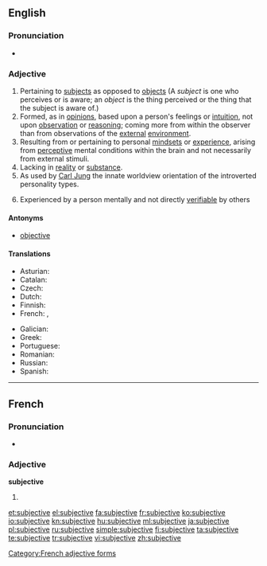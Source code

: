 ==English==

===Pronunciation===

* {{IPA|/səbˈdʒɛktɪv/|/sʌbˈdʒɛktɪv/}}

===Adjective===
{{en-adj}}

# Pertaining to [[subject]]s as opposed to [[object]]s (A ''subject'' is one who perceives or is aware; an ''object'' is the thing perceived or the thing that the subject is aware of.)
# Formed, as in [[opinion]]s, based upon a person's feelings or [[intuition]], not upon [[observation]] or [[reasoning]]; coming more from within the observer than from observations of the [[external]] [[environment]].
# Resulting from or pertaining to personal [[mindset]]s or [[experience]], arising from [[perceptive]] mental conditions within the brain and not necessarily from external stimuli.
# Lacking in [[reality]] or [[substance]].
# As used by [[w:Carl Jung|Carl Jung]] the innate worldview orientation of the introverted personality types.
# {{philosophy|psychology}} Experienced by a person mentally and not directly [[verifiable]] by others

====Antonyms====
* [[objective]]

====Translations====
{{trans-top|based upon subjective feelings or intuition}}
* Asturian: {{t-|ast|suxetivu}}
* Catalan: {{t-|ca|subjectiu}}
* Czech: {{t-|cs|subjektivní}}
* Dutch: {{t+|nl|subjectief}}
* Finnish: {{t+|fi|subjektiivinen}}
* French: {{t+|fr|subjectif|m}},  {{t+|fr|subjective|f}}
{{trans-mid}}
* Galician: {{t-|gl|subxectivo}}
* Greek: {{t+|el|υποκειμενικός|m|tr=ypokeimenikós|sc=Grek}}
* Portuguese: {{t+|pt|subjetivo}}
* Romanian: {{t-|ro|subiectiv}}
* Russian: {{t+|ru|субъективный|sc=Cyrl|tr=sub"jektívnyj|alt=субъекти́вный}}
* Spanish: {{t+|es|subjetivo}}
{{trans-bottom}}

----

==French==

===Pronunciation===
* {{IPA|/syb.ʒɛk.tiv/|lang=fr}}

===Adjective===
'''subjective''' {{f}}

# {{feminine of|subjectif|lang=fr}}

[[Category:French adjective forms]]

[[et:subjective]]
[[el:subjective]]
[[fa:subjective]]
[[fr:subjective]]
[[ko:subjective]]
[[io:subjective]]
[[kn:subjective]]
[[hu:subjective]]
[[ml:subjective]]
[[ja:subjective]]
[[pl:subjective]]
[[ru:subjective]]
[[simple:subjective]]
[[fi:subjective]]
[[ta:subjective]]
[[te:subjective]]
[[tr:subjective]]
[[vi:subjective]]
[[zh:subjective]]